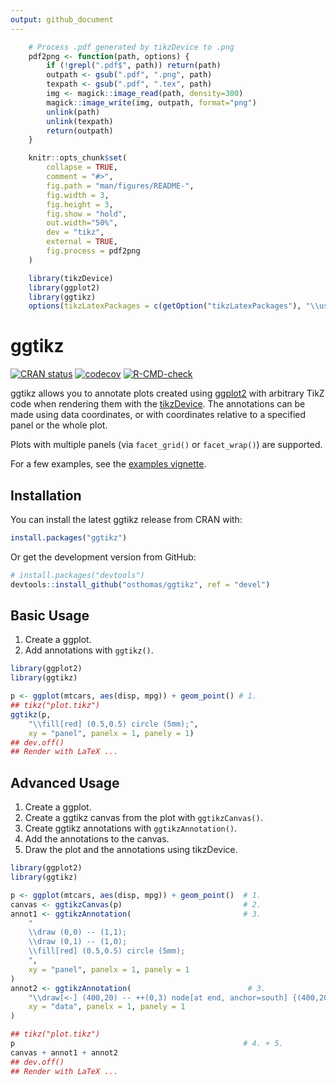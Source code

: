 ```yaml
---
output: github_document
---
```


<!-- README.md is generated from README.Rmd. Please edit that file -->

```r
    # Process .pdf generated by tikzDevice to .png
    pdf2png <- function(path, options) {
        if (!grepl(".pdf$", path)) return(path)
        outpath <- gsub(".pdf", ".png", path)
        texpath <- gsub(".pdf", ".tex", path)
        img <- magick::image_read(path, density=300)
        magick::image_write(img, outpath, format="png")
        unlink(path)
        unlink(texpath)
        return(outpath)
    }

    knitr::opts_chunk$set(
        collapse = TRUE,
        comment = "#>",
        fig.path = "man/figures/README-",
        fig.width = 3,
        fig.height = 3,
        fig.show = "hold",
        out.width="50%",
        dev = "tikz",
        external = TRUE,
        fig.process = pdf2png
    )

    library(tikzDevice)
    library(ggplot2)
    library(ggtikz)
    options(tikzLatexPackages = c(getOption("tikzLatexPackages"), "\\usetikzlibrary{calc}"))
```

# ggtikz

<!-- badges: start -->
[![CRAN status](https://www.r-pkg.org/badges/version/ggtikz)](https://CRAN.R-project.org/package=ggtikz)
[![codecov](https://codecov.io/gh/osthomas/ggtikz/branch/main/graph/badge.svg?token=0LPNGPFO5Z)](https://codecov.io/gh/osthomas/ggtikz)
[![R-CMD-check](https://github.com/osthomas/ggtikz/workflows/R-CMD-check/badge.svg)](https://github.com/osthomas/ggtikz/actions)
<!-- badges: end -->

ggtikz allows you to annotate plots created using
[ggplot2](https://ggplot2.tidyverse.org/)
with arbitrary TikZ code when rendering
them with the [tikzDevice](https://CRAN.R-project.org/package=tikzDevice).
The annotations can be made using data coordinates, or with coordinates relative
to a specified panel or the whole plot.

Plots with multiple panels (via `facet_grid()` or `facet_wrap()`) are supported.

For a few examples, see the [examples vignette](https://github.com/osthomas/ggtikz/blob/devel/doc/examples.pdf).

## Installation

You can install the latest ggtikz release from CRAN with:

``` r
install.packages("ggtikz")
```

Or get the development version from GitHub:

``` r
# install.packages("devtools")
devtools::install_github("osthomas/ggtikz", ref = "devel")
```

<!-- ## New in Devel
[![codecov (devel)](https://codecov.io/gh/osthomas/ggtikz/branch/devel/graph/badge.svg?token=0LPNGPFO5Z)](https://codecov.io/gh/osthomas/ggtikz)
[![R-CMD-check (devel)](https://github.com/osthomas/ggtikz/workflows/R-CMD-check/badge.svg?branch=devel)](https://github.com/osthomas/ggtikz/actions)
 -->

## Basic Usage

1. Create  a ggplot.
2. Add annotations with `ggtikz()`.

```r
library(ggplot2)
library(ggtikz)

p <- ggplot(mtcars, aes(disp, mpg)) + geom_point() # 1.
## tikz("plot.tikz")
ggtikz(p,
    "\\fill[red] (0.5,0.5) circle (5mm);",
    xy = "panel", panelx = 1, panely = 1)
## dev.off()
## Render with LaTeX ...
```

## Advanced Usage

1. Create a ggplot.
2. Create a ggtikz canvas from the plot with `ggtikzCanvas()`.
3. Create ggtikz annotations with `ggtikzAnnotation()`.
4. Add the annotations to the canvas.
5. Draw the plot and the annotations using tikzDevice.

```r
library(ggplot2)
library(ggtikz)

p <- ggplot(mtcars, aes(disp, mpg)) + geom_point()  # 1.
canvas <- ggtikzCanvas(p)                           # 2.
annot1 <- ggtikzAnnotation(                         # 3.
    "
    \\draw (0,0) -- (1,1);
    \\draw (0,1) -- (1,0);
    \\fill[red] (0.5,0.5) circle (5mm);
    ",
    xy = "panel", panelx = 1, panely = 1
)
annot2 <- ggtikzAnnotation(                          # 3.
    "\\draw[<-] (400,20) -- ++(0,3) node[at end, anchor=south] {(400,20)};",
    xy = "data", panelx = 1, panely = 1
)

## tikz("plot.tikz")
p                                                   # 4. + 5.
canvas + annot1 + annot2
## dev.off()
## Render with LaTeX ...

```

